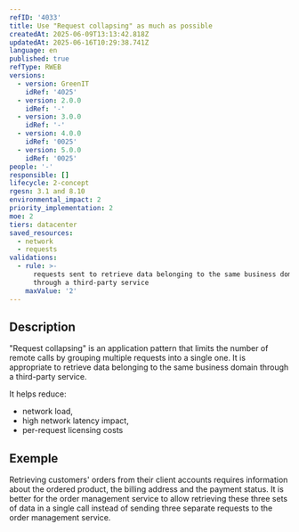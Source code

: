 ```yaml
---
refID: '4033'
title: Use "Request collapsing" as much as possible
createdAt: 2025-06-09T13:13:42.818Z
updatedAt: 2025-06-16T10:29:38.741Z
language: en
published: true
refType: RWEB
versions:
  - version: GreenIT
    idRef: '4025'
  - version: 2.0.0
    idRef: '-'
  - version: 3.0.0
    idRef: '-'
  - version: 4.0.0
    idRef: '0025'
  - version: 5.0.0
    idRef: '0025'
people: '-'
responsible: []
lifecycle: 2-concept
rgesn: 3.1 and 8.10
environmental_impact: 2
priority_implementation: 2
moe: 2
tiers: datacenter
saved_resources:
  - network
  - requests
validations:
  - rule: >-
      requests sent to retrieve data belonging to the same business domain
      through a third-party service
    maxValue: '2'
---
```


## Description

"Request collapsing" is an application pattern that limits the number of remote calls by grouping multiple requests into a single one. It is appropriate to retrieve data belonging to the same business domain through a third-party service.

It helps reduce:

* network load,
* high network latency impact,
* per-request licensing costs

## Exemple

Retrieving customers' orders from their client accounts requires information about the ordered product, the billing address and the payment status. It is better for the order management service to allow retrieving these three sets of data in a single call instead of sending three separate requests to the order management service.
